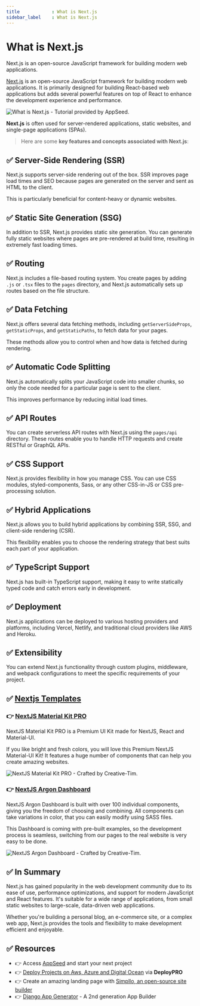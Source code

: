 ```yaml
---
title            : What is Next.js
sidebar_label    : What is Next.js
---
```


# What is Next.js

<SubHeading>Next.js is an open-source JavaScript framework for building modern web applications.</SubHeading>

[Next.js](https://nextjs.org/) is an open-source JavaScript framework for building modern web applications. 
It is primarily designed for building React-based web applications but adds several powerful features on top of React to enhance the development experience and performance. 

![What is Next.js - Tutorial provided by AppSeed.](https://github-production-user-asset-6210df.s3.amazonaws.com/51070104/270271822-7d508468-319c-4576-90d3-45e6a54a16d4.jpg) 

**Next.js** is often used for server-rendered applications, static websites, and single-page applications (SPAs).

> Here are some **key features and concepts associated with Next.js**:

## ✅ **Server-Side Rendering (SSR)** 

Next.js supports server-side rendering out of the box. SSR improves page load times and SEO because pages are generated on the server and sent as HTML to the client. 

This is particularly beneficial for content-heavy or dynamic websites.

## ✅ **Static Site Generation (SSG)** 

In addition to SSR, Next.js provides static site generation. You can generate fully static websites where pages are pre-rendered at build time, resulting in extremely fast loading times.

## ✅ **Routing** 

Next.js includes a file-based routing system. You create pages by adding `.js` or `.tsx` files to the `pages` directory, and Next.js automatically sets up routes based on the file structure.

## ✅ **Data Fetching** 

Next.js offers several data fetching methods, including `getServerSideProps`, `getStaticProps`, and `getStaticPaths`, to fetch data for your pages. 

These methods allow you to control when and how data is fetched during rendering.

## ✅ **Automatic Code Splitting** 

Next.js automatically splits your JavaScript code into smaller chunks, so only the code needed for a particular page is sent to the client. 

This improves performance by reducing initial load times.

## ✅ **API Routes** 

You can create serverless API routes with Next.js using the `pages/api` directory. These routes enable you to handle HTTP requests and create RESTful or GraphQL APIs.

## ✅ **CSS Support** 

Next.js provides flexibility in how you manage CSS. You can use CSS modules, styled-components, Sass, or any other CSS-in-JS or CSS pre-processing solution.

## ✅ **Hybrid Applications** 

Next.js allows you to build hybrid applications by combining SSR, SSG, and client-side rendering (CSR). 

This flexibility enables you to choose the rendering strategy that best suits each part of your application.

## ✅ **TypeScript Support** 

Next.js has built-in TypeScript support, making it easy to write statically typed code and catch errors early in development.

## ✅ **Deployment** 

Next.js applications can be deployed to various hosting providers and platforms, including Vercel, Netlify, and traditional cloud providers like AWS and Heroku.

## ✅ **Extensibility** 

You can extend Next.js functionality through custom plugins, middleware, and webpack configurations to meet the specific requirements of your project.

## ✅ [Nextjs Templates](https://www.creative-tim.com/templates/nextjs?AFFILIATE=128200)

### 👉 [NextJS Material Kit PRO](https://www.creative-tim.com/product/nextjs-material-kit-pro?AFFILIATE=128200)

NextJS Material Kit PRO is a Premium UI Kit made for NextJS, React and Material-UI.

If you like bright and fresh colors, you will love this Premium NextJS Material-UI Kit! It features a huge number of components that can help you create amazing websites.

![NextJS Material Kit PRO - Crafted by Creative-Tim.](https://github-production-user-asset-6210df.s3.amazonaws.com/51070104/270279403-aa10691d-b189-4571-b24c-2af655413127.png)

### 👉 [NextJS Argon Dashboard](https://www.creative-tim.com/product/nextjs-argon-dashboard?AFFILIATE=128200)

NextJS Argon Dashboard is built with over 100 individual components, giving you the freedom of choosing and combining. All components can take variations in color, that you can easily modify using SASS files.

This Dashboard is coming with pre-built examples, so the development process is seamless, switching from our pages to the real website is very easy to be done.

![NextJS Argon Dashboard - Crafted by Creative-Tim.](https://github-production-user-asset-6210df.s3.amazonaws.com/51070104/270279944-99cc95ed-dad5-45bb-bbaf-8bf6cd9bd732.png)

## ✅ In Summary

Next.js has gained popularity in the web development community due to its ease of use, performance optimizations, and support for modern JavaScript and React features. 
It's suitable for a wide range of applications, from small static websites to large-scale, data-driven web applications. 

Whether you're building a personal blog, an e-commerce site, or a complex web app, Next.js provides the tools and flexibility to make development efficient and enjoyable.

## ✅ Resources

- 👉 Access [AppSeed](https://appseed.us/) and start your next project
- 👉 [Deploy Projects on Aws, Azure and Digital Ocean](https://www.docs.deploypro.dev/) via **DeployPRO**
- 👉 Create an amazing landing page with [Simpllo, an open-source site builder](https://www.simpllo.com/)
- 👉 [Django App Generator](https://app-generator.dev/django/) - A 2nd generation App Builder
